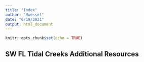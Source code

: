 ```yaml
---
title: "Index"
author: "Mwessel"
date: "6/19/2021"
output: html_document
---
```


```r
knitr::opts_chunk$set(echo = TRUE)
```

## SW FL Tidal Creeks Additional Resources


